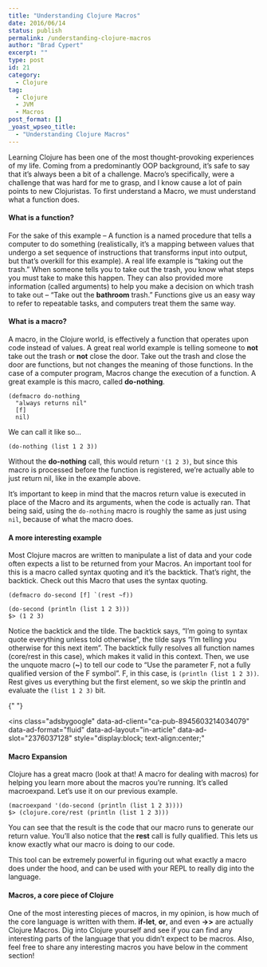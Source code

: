 ```yaml
---
title: "Understanding Clojure Macros"
date: 2016/06/14
status: publish
permalink: /understanding-clojure-macros
author: "Brad Cypert"
excerpt: ""
type: post
id: 21
category:
  - Clojure
tag:
  - Clojure
  - JVM
  - Macros
post_format: []
_yoast_wpseo_title:
  - "Understanding Clojure Macros"
---
```


Learning Clojure has been one of the most thought-provoking experiences of my life. Coming from a predominantly OOP background, it’s safe to say that it’s always been a bit of a challenge. Macro’s specifically, were a challenge that was hard for me to grasp, and I know cause a lot of pain points to new Clojuristas. To first understand a Macro, we must understand what a function does.

#### What is a function?

For the sake of this example – A function is a named procedure that tells a computer to do something (realistically, it’s a mapping between values that undergo a set sequence of instructions that transforms input into output, but that’s overkill for this example). A real life example is “taking out the trash.” When someone tells you to take out the trash, you know what steps you must take to make this happen. They can also provided more information (called arguments) to help you make a decision on which trash to take out – “Take out the **bathroom** trash.” Functions give us an easy way to refer to repeatable tasks, and computers treat them the same way.

#### What is a macro?

A macro, in the Clojure world, is effectively a function that operates upon code instead of values. A great real world example is telling someone to **not** take out the trash or **not** close the door. Take out the trash and close the door are functions, but not changes the meaning of those functions. In the case of a computer program, Macros change the execution of a function. A great example is this macro, called **do-nothing**.

```
(defmacro do-nothing
  "always returns nil"
  [f]
  nil)

```

We can call it like so…

```
(do-nothing (list 1 2 3))

```

Without the **do-nothing** call, this would return `'(1 2 3)`, but since this macro is processed before the function is registered, we’re actually able to just return nil, like in the example above.

It’s important to keep in mind that the macros return value is executed in place of the Macro and its arguments, when the code is actually ran. That being said, using the `do-nothing` macro is roughly the same as just using `nil`, because of what the macro does.

#### A more interesting example

Most Clojure macros are written to manipulate a list of data and your code often expects a list to be returned from your Macros. An important tool for this is a macro called syntax quoting and it’s the backtick. That’s right, the backtick. Check out this Macro that uses the syntax quoting.

```
(defmacro do-second [f] `(rest ~f))

(do-second (println (list 1 2 3)))
$> (1 2 3)

```

Notice the backtick and the tilde. The backtick says, “I’m going to syntax quote everything unless told otherwise”, the tilde says “I’m telling you otherwise for this next item”. The backtick fully resolves all function names (core/rest in this case), which makes it valid in this context. Then, we use the unquote macro (**~**) to tell our code to “Use the parameter F, not a fully qualified version of the F symbol”. F, in this case, is `(println (list 1 2 3))`. Rest gives us everything but the first element, so we skip the println and evaluate the `(list 1 2 3)` bit.

<script async="" src="//pagead2.googlesyndication.com/pagead/js/adsbygoogle.js"></script>{" "}

<ins
  class="adsbygoogle"
  data-ad-client="ca-pub-8945603214034079"
  data-ad-format="fluid"
  data-ad-layout="in-article"
  data-ad-slot="2376037128"
  style="display:block; text-align:center;"
></ins>
<script>(adsbygoogle = window.adsbygoogle || []).push({});</script>

#### Macro Expansion

Clojure has a great macro (look at that! A macro for dealing with macros) for helping you learn more about the macros you’re running. It’s called macroexpand. Let’s use it on our previous example.

```
(macroexpand '(do-second (println (list 1 2 3))))
$> (clojure.core/rest (println (list 1 2 3)))

```

You can see that the result is the code that our macro runs to generate our return value. You’ll also notice that the **rest** call is fully qualified. This lets us know exactly what our macro is doing to our code.

This tool can be extremely powerful in figuring out what exactly a macro does under the hood, and can be used with your REPL to really dig into the language.

#### Macros, a core piece of Clojure

One of the most interesting pieces of macros, in my opinion, is how much of the core language is written with them. **if-let**, **or**, and even **-&gt;&gt;** are actually Clojure Macros. Dig into Clojure yourself and see if you can find any interesting parts of the language that you didn’t expect to be macros. Also, feel free to share any interesting macros you have below in the comment section!
